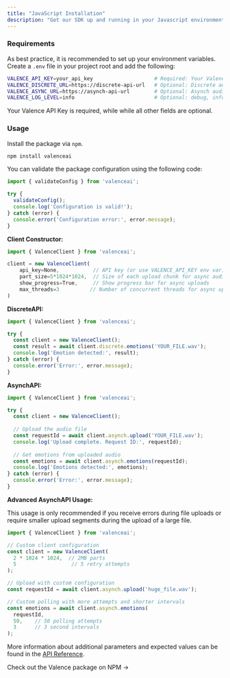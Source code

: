 ```yaml
---
title: "JavaScript Installation"
description: "Get our SDK up and running in your Javascript environment"
---
```


### Requirements

As best practice, it is recommended to set up your environment variables. Create a `.env` file in your project root and add the following:

```bash
VALENCE_API_KEY=your_api_key                    # Required: Your Valence API key
VALENCE_DISCRETE_URL=https://discrete-api-url   # Optional: Discrete audio endpoint
VALENCE_ASYNC_URL=https://asynch-api-url        # Optional: Asynch audio endpoint  
VALENCE_LOG_LEVEL=info                          # Optional: debug, info, warn, error
```

Your Valence API Key is required, while while all other fields are optional.

### Usage

Install the package via `npm`.

```bash
npm install valenceai
```

You can validate the package configuration using the following code:

```javascript
import { validateConfig } from 'valenceai';

try {
  validateConfig();
  console.log('Configuration is valid!');
} catch (error) {
  console.error('Configuration error:', error.message);
}
```

**Client Constructor:**

```javascript
import { ValenceClient } from 'valenceai';

client = new ValenceClient(
    api_key=None,           // API key (or use VALENCE_API_KEY env var)
    part_size=5*1024*1024,  // Size of each upload chunk for async audio
    show_progress=True,     // Show progress bar for async uploads
    max_threads=3          // Number of concurrent threads for async uploads
)
```

**DiscreteAPI:**

```javascript
import { ValenceClient } from 'valenceai';

try {
  const client = new ValenceClient();
  const result = await client.discrete.emotions('YOUR_FILE.wav');
  console.log('Emotion detected:', result);
} catch (error) {
  console.error('Error:', error.message);
}
```

**AsynchAPI:**

```javascript
import { ValenceClient } from 'valenceai';

try {
  const client = new ValenceClient();
  
  // Upload the audio file
  const requestId = await client.asynch.upload('YOUR_FILE.wav');
  console.log('Upload complete. Request ID:', requestId);
  
  // Get emotions from uploaded audio
  const emotions = await client.asynch.emotions(requestId);
  console.log('Emotions detected:', emotions);
} catch (error) {
  console.error('Error:', error.message);
}
```

**Advanced AsynchAPI Usage:**

This usage is only recommended if you receive errors during file uploads or require smaller upload segments during the upload of a large file.

```javascript
import { ValenceClient } from 'valenceai';

// Custom client configuration
const client = new ValenceClient(
  2 * 1024 * 1024,  // 2MB parts
  5                  // 5 retry attempts
);

// Upload with custom configuration
const requestId = await client.asynch.upload('huge_file.wav');

// Custom polling with more attempts and shorter intervals
const emotions = await client.asynch.emotions(
  requestId,
  50,    // 50 polling attempts
  3      // 3 second intervals
);
```

More information about additional parameters and expected values can be found in the [API Reference](/api-reference/introduction).

<Card title="Ready to Get Started?" icon="rectangle-code" href="https://www.npmjs.com/package/valence-sdk?activeTab=readme">
  Check out the Valence package on NPM →
</Card>